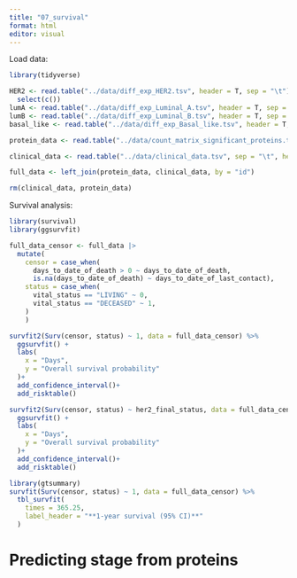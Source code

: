 ```yaml
---
title: "07_survival"
format: html
editor: visual
---
```


Load data:

```r
library(tidyverse)

HER2 <- read.table("../data/diff_exp_HER2.tsv", header = T, sep = "\t") |>
  select(c())
lumA <- read.table("../data/diff_exp_Luminal_A.tsv", header = T, sep = "\t")
lumB <- read.table("../data/diff_exp_Luminal_B.tsv", header = T, sep = "\t")
basal_like <- read.table("../data/diff_exp_Basal_like.tsv", header = T, sep = "\t")

protein_data <- read.table("../data/count_matrix_significant_proteins.tsv", header = T) 

clinical_data <- read.table("../data/clinical_data.tsv", sep = "\t", header = T)

full_data <- left_join(protein_data, clinical_data, by = "id")

rm(clinical_data, protein_data)
```

Survival analysis:

```r
library(survival)
library(ggsurvfit)

full_data_censor <- full_data |>
  mutate(
    censor = case_when(
      days_to_date_of_death > 0 ~ days_to_date_of_death, 
      is.na(days_to_date_of_death) ~ days_to_date_of_last_contact), 
    status = case_when(
      vital_status == "LIVING" ~ 0, 
      vital_status == "DECEASED" ~ 1, 
    )
    )


```

```r

survfit2(Surv(censor, status) ~ 1, data = full_data_censor) %>% 
  ggsurvfit() +
  labs(
    x = "Days",
    y = "Overall survival probability"
  )+ 
  add_confidence_interval()+
  add_risktable()

survfit2(Surv(censor, status) ~ her2_final_status, data = full_data_censor) %>% 
  ggsurvfit() +
  labs(
    x = "Days",
    y = "Overall survival probability"
  )+ 
  add_confidence_interval()+
  add_risktable()
```

```r
library(gtsummary)
survfit(Surv(censor, status) ~ 1, data = full_data_censor) %>% 
  tbl_survfit(
    times = 365.25,
    label_header = "**1-year survival (95% CI)**"
  )
```

# Predicting stage from proteins

```r

```
